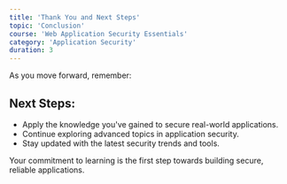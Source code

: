 ```yaml
---
title: 'Thank You and Next Steps'
topic: 'Conclusion'
course: 'Web Application Security Essentials'
category: 'Application Security'
duration: 3
---
```


<CourseContent
  title="Thank You and Next Steps"
  summary="Thank you for completing this course on web application security!"
/>

As you move forward, remember:

## Next Steps:

- Apply the knowledge you've gained to secure real-world applications.
- Continue exploring advanced topics in application security.
- Stay updated with the latest security trends and tools.

Your commitment to learning is the first step towards building secure, reliable applications.
